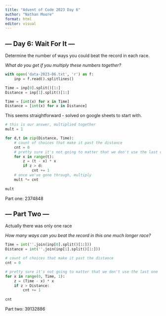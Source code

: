 ```yaml
---
title: "Advent of Code 2023 Day 6"
author: "Nathan Moore"
format: html
editor: visual
---
```


## --- Day 6: Wait For It ---

Determine the number of ways you could beat the record in each race.

*What do you get if you multiply these numbers together?*

```python

with open('data-2023-06.txt', 'r') as f:
    inp = f.read().splitlines()

Time = inp[0].split()[1:]
Distance = inp[1].split()[1:]

Time = [int(x) for x in Time]
Distance = [int(x) for x in Distance]
```

This seems straightforward - solved on google sheets to start with.

```python

# this is our answer, multiplied together
mult = 1

for d,t in zip(Distance, Time):
    # count of choices that make it past the distance
    cnt = 0
    # pretty sure it's not going to matter that we don't use the last one
    for x in range(t):
        z = (t - x) * x
        if z > d:
            cnt += 1
    # once we've gone through, multiply
    mult *= cnt
    
mult
```

Part one: 2374848

## --- Part Two ---

Actually there was only one race

*How many ways can you beat the record in this one much longer race?*

```python

Time = int(''.join(inp[0].split()[1:]))
Distance = int(''.join(inp[1].split()[1:]))

# count of choices that make it past the distance
cnt = 0

# pretty sure it's not going to matter that we don't use the last one
for x in range(0, Time, 1):
    z = (Time - x) * x
    if z > Distance:
        cnt += 1
        
cnt
```

Part two: 39132886
